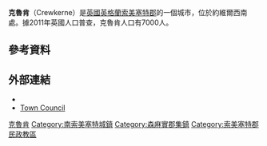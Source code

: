 {{infobox UK place
| country = 英格蘭
| latitude = 50.8803
| longitude = -2.7939
| official_name = Crewkerne
| population = 7,000
| population_ref =(2011)<ref name="popn">{{cite web|title=Statistics for Wards, LSOAs and Parishes — SUMMARY Profiles|url=http://www.somersetintelligence.org.uk/files/Somerset%20Census%20Key%20Statistics%20-%20Summary%20Profiles.xls|publisher=Somerset Intelligence|accessdate=4 January 2014|format=Excel|archive-date=2014-01-04|archive-url=https://web.archive.org/web/20140104204152/http://www.somersetintelligence.org.uk/files/Somerset%20Census%20Key%20Statistics%20-%20Summary%20Profiles.xls|dead-url=yes}}</ref>
 | static_image = [[File:St_Bartholomew_Crewkerne.jpg|alt=Decorated yellow stone building with square tower.]]
| static_image_caption = 克魯肯的St Bartholomew教堂
| shire_district = [[South_Somerset|South Somerset]]
| shire_county = [[索美塞特郡|索美塞特郡]]
| region = 西南英格蘭
| civil_parish = Crewkerne
| constituency_westminster = [[約維爾_(英國國會選區)|約維爾]]
| postcode_district = TA18
| postcode_area = TA
| post_town = CREWKERNE
| dial_code = 01460
| os_grid_reference = ST441093
}}

'''克魯肯'''（Crewkerne）是[[英國|英國]][[英格蘭|英格蘭]][[索美塞特郡|索美塞特郡]]的一個城市，位於約維爾西南{{convert|9|mi|km}}處。據2011年英國人口普查，克魯肯人口有7000人。

==參考資料==
{{reflist |colwidth=30em}}

==外部連結==
{{Portal|Somerset}}
{{Commons category}}
*{{dmoz|/Regional/Europe/United_Kingdom/England/Somerset/Crewkerne/|Crewkerne}}
*[http://www.CrewkerneTown.org/towncouncil Town Council] {{Wayback|url=http://www.crewkernetown.org/towncouncil |date=20200201093023 }}

{{DEFAULTSORT:Crewkerne}}
[[Category:克魯肯|]]
[[Category:南索美塞特城鎮|Category:南索美塞特城鎮]]
[[Category:森麻實郡集鎮|Category:森麻實郡集鎮]]
[[Category:索美塞特郡民政教區|Category:索美塞特郡民政教區]]